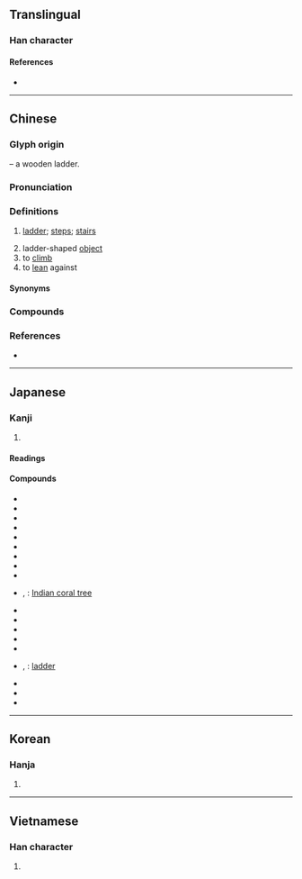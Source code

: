 {{character info}}
==Translingual==

===Han character===
{{Han char|rn=75|rad=木|as=07|sn=11|four=48927|canj=DCNH|ids=⿰木弟}}

====References====
* {{Han ref|kx=0531.020|dkj=14881|dj=0919.030|hdz=21220.020|uh=68AF|ud=26799|bh=B1E8|bd=45544}}

----

==Chinese==
{{zh-forms}}

===Glyph origin===
{{Han etym}}
{{Han compound|木|t1=wood, tree|弟|ls=psc|c1=s|c2=p}} – a wooden ladder.

===Pronunciation===
{{zh-pron
|m=tī
|m-s=ti1
|c=tai1
|h=pfs=thôi
|mn=thui/the
|mn_note=thui - vernacular; the - literary
|mn-t=tui1
|w=1thi
|mc=y
|oc=y
|ma=
|cat=n,v
}}

===Definitions===
{{zh-hanzi}}

# [[ladder]]; [[steps]]; [[stairs]] {{zh-mw|c:條|c:堂}}
#: {{zh-x|擔 堂 梯|to carry a '''ladder'''|C}}
# ladder-shaped [[object]]
# to [[climb]]
# to [[lean]] against

====Synonyms====
{{zh-dial|梯子}}

===Compounds===
{{zh-der|人梯|去梯言|回旋梯|天梯|太平梯|安全梯|扶梯|抽梯子|拔短梯|搭梯子|摺梯|木拐梯子|梯凳|梯媒|梯子|梯山|梯山航海|梯己|梯形|梯恩梯|梯桄|梯橋|梯次|梯氣|梯河|梯田|梯級|梯航|梯衝|梯隊|樓梯|氣壓梯度|滑梯|滑稽突梯|登梯|登雲梯|盤梯|禍梯|突梯|突梯滑稽|第三梯隊|等腰梯形|緪梯|繩梯|翻梯子|胡梯|航海梯山|舷梯|軟梯|鉤梯|階梯|雲梯|雲梯車|電扶梯|電梯|飛梯|魚梯}}

===References===
* {{R:yue:Hanzi}}

----

==Japanese==

===Kanji===
{{ja-kanji|grade=|rs=木07}}

# {{rfdef|ja|sort=木07}}

====Readings====
{{ja-readings
|goon=たい
|kanon=てい
|kun=はしご-
}}

====Compounds====
{{der-top|Compounds}}
* {{ja-r|雲梯|うんてい}}
* {{ja-r|階梯|かいてい}}
* {{ja-r|魚梯|ぎょてい}}
* {{ja-r|雲の梯|くも の かけはし}}
* {{ja-r|舷梯|げんてい}}
* {{ja-r|古言梯|こげんてい}}
* {{ja-r|索梯|さくてい}}
* {{ja-r|桟梯|さんてい}}
* {{ja-r|梯形|ていけい}}
* {{ja-r|梯梧|でいご}}, {{ja-r|梯姑|でいご}}: [[Indian coral tree]]
* {{ja-r|梯尺|ていしゃく}}
* {{ja-r|梯状|ていじょう}}
* {{ja-r|梯陣|ていじん}}
* {{ja-r|梯隊|ていたい}}
* {{ja-r|梯団|ていだん}}
* {{ja-r|梯子|はしご}}, {{ja-r|梯子|ていし}}: [[ladder]]
* {{ja-r|梯立て|はしたて}}
* {{ja-r|梯の子|はし の こ}}
* {{ja-r|磐梯山|^ばんだいさん}}
{{der-bottom}}

----

==Korean==

===Hanja===
{{ko-hanja|hangeul=제}}

# {{rfdef|ko|sort=木07}}

----

==Vietnamese==

===Han character===
{{vi-hantu|[[thê]]|rs=木07}}

# {{rfdef|vi|sort=木07}}